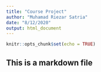 ```yaml
---
title: "Course Project"
author: "Muhamad Riezar Satria"
date: "8/12/2020"
output: html_document
---
```


```r
knitr::opts_chunk$set(echo = TRUE)
```

## This is a markdown file